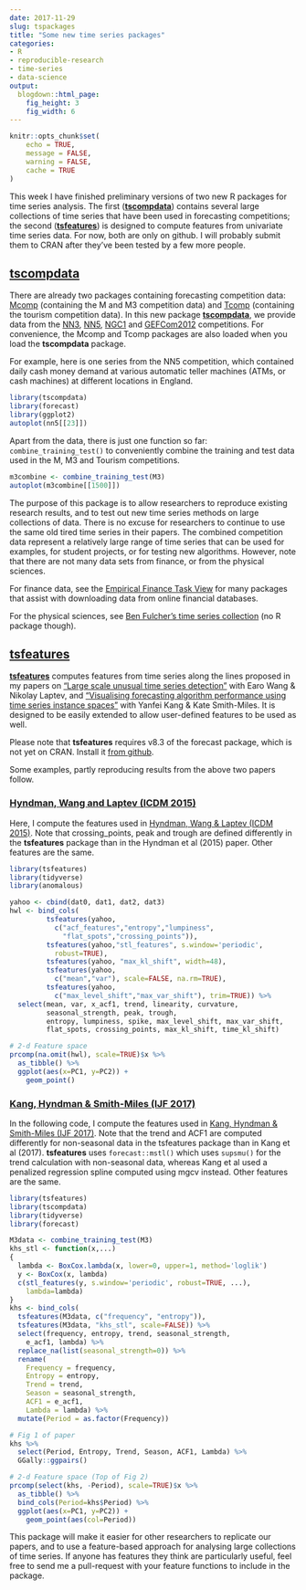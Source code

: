 ```yaml
---
date: 2017-11-29
slug: tspackages
title: "Some new time series packages"
categories:
- R
- reproducible-research
- time-series
- data-science
output:
  blogdown::html_page:
    fig_height: 3
    fig_width: 6
---
```



```r
knitr::opts_chunk$set(
	echo = TRUE,
	message = FALSE,
	warning = FALSE,
	cache = TRUE
)
```

This week I have finished preliminary versions of two new R packages for time series analysis. The first ([**tscompdata**](https://github.com/robjhyndman/tscompdata)) contains several large collections of time series that have been used in forecasting competitions; the second ([**tsfeatures**](https://github.com/robjhyndman/tsfeatures)) is designed to compute features from univariate time series data.  For now, both are only on github. I will probably submit them to CRAN after they've been tested by a few more people.


## [tscompdata](https://github.com/robjhyndman/tscompdata)

There are already two packages containing forecasting competition data: [Mcomp](http://pkg.robjhyndman.com/Mcomp/) (containing the M and M3 competition data) and [Tcomp](https://cran.r-project.org/package=Tcomp) (containing the tourism competition data). In this new package [**tscompdata**](https://github.com/robjhyndman/tscompdata), we provide data from the [NN3](http://www.neural-forecasting-competition.com/NN3/), [NN5](http://www.neural-forecasting-competition.com/NN5/), [NGC1](http://www.neural-forecasting-competition.com/) and [GEFCom2012](http://www.drhongtao.com/gefcom/2012) competitions. For convenience, the Mcomp and Tcomp packages are also loaded when you load the **tscompdata** package.

For example, here is one series from the NN5 competition,   which contained daily cash money demand at various automatic teller machines (ATMs, or cash machines) at different locations in England.

```r
library(tscompdata)
library(forecast)
library(ggplot2)
autoplot(nn5[[23]])
```

Apart from the data, there is just one function so far: `combine_training_test()` to conveniently combine the training and test data used in the M, M3 and Tourism competitions.

```r
m3combine <- combine_training_test(M3)
autoplot(m3combine[[1500]])
```

The purpose of this package is to allow researchers to reproduce existing research results, and to test out new time series methods on large collections of data. There is no excuse for researchers to continue to use the same old tired time series in their papers.  The combined competition data represent a relatively large range of time series that can be used for examples, for student projects, or for testing new algorithms. However, note that there are not many data sets from finance, or from the physical sciences.

For finance data, see the [Empirical Finance Task View](https://cran.r-project.org/web/views/Finance.html) for many packages that assist with downloading data from online financial databases.

For the physical sciences, see [Ben Fulcher's time series collection](http://www.comp-engine.org/timeseries/time-series_data/) (no R package though).



## [tsfeatures](https://github.com/robjhyndman/tsfeatures)

[**tsfeatures**](https://github.com/robjhyndman/tsfeatures) computes features from time series along the lines proposed in my papers on ["Large scale unusual time series detection"](/publications/icdm2015/) with Earo Wang & Nikolay Laptev, and ["Visualising forecasting algorithm performance using time series instance spaces"](/publications/ts-feature-space/) with Yanfei Kang & Kate Smith-Miles. It is designed to be easily extended to allow user-defined features to be used as well.

Please note that **tsfeatures** requires v8.3 of the forecast package, which is not yet on CRAN. Install it [from github](https://github.com/robjhyndman/forecast).

Some examples, partly reproducing results from the above two papers follow.



### [Hyndman, Wang and Laptev (ICDM 2015)](/publications/icdm2015/)

Here, I compute the features used in [Hyndman, Wang & Laptev (ICDM 2015)](/publications/icdm2015/). Note that crossing_points, peak and trough are defined differently in the **tsfeatures** package than in the Hyndman et al (2015) paper. Other features are the same.

```r
library(tsfeatures)
library(tidyverse)
library(anomalous)

yahoo <- cbind(dat0, dat1, dat2, dat3)
hwl <- bind_cols(
         tsfeatures(yahoo,
           c("acf_features","entropy","lumpiness",
             "flat_spots","crossing_points")),
         tsfeatures(yahoo,"stl_features", s.window='periodic',
           robust=TRUE),
         tsfeatures(yahoo, "max_kl_shift", width=48),
         tsfeatures(yahoo,
           c("mean","var"), scale=FALSE, na.rm=TRUE),
         tsfeatures(yahoo,
           c("max_level_shift","max_var_shift"), trim=TRUE)) %>%
  select(mean, var, x_acf1, trend, linearity, curvature,
         seasonal_strength, peak, trough,
         entropy, lumpiness, spike, max_level_shift, max_var_shift,
         flat_spots, crossing_points, max_kl_shift, time_kl_shift)
```

```r
# 2-d Feature space
prcomp(na.omit(hwl), scale=TRUE)$x %>%
  as_tibble() %>%
  ggplot(aes(x=PC1, y=PC2)) +
    geom_point()
```


### [Kang, Hyndman & Smith-Miles (IJF 2017)](/publications/ts-feature-space/)

In the following code, I compute the features used in [Kang, Hyndman & Smith-Miles (IJF 2017)](/publications/ts-feature-space/). Note that the trend and ACF1 are computed differently for  non-seasonal data in the tsfeatures package than in Kang et al (2017). **tsfeatures** uses `forecast::mstl()` which uses `supsmu()` for the trend calculation with non-seasonal data, whereas Kang et al used a penalized regression spline computed using mgcv instead.  Other features are the same.


```r
library(tsfeatures)
library(tscompdata)
library(tidyverse)
library(forecast)

M3data <- combine_training_test(M3)
khs_stl <- function(x,...)
{
  lambda <- BoxCox.lambda(x, lower=0, upper=1, method='loglik')
  y <- BoxCox(x, lambda)
  c(stl_features(y, s.window='periodic', robust=TRUE, ...),
    lambda=lambda)
}
khs <- bind_cols(
  tsfeatures(M3data, c("frequency", "entropy")),
  tsfeatures(M3data, "khs_stl", scale=FALSE)) %>%
  select(frequency, entropy, trend, seasonal_strength,
    e_acf1, lambda) %>%
  replace_na(list(seasonal_strength=0)) %>%
  rename(
    Frequency = frequency,
    Entropy = entropy,
    Trend = trend,
    Season = seasonal_strength,
    ACF1 = e_acf1,
    Lambda = lambda) %>%
  mutate(Period = as.factor(Frequency))
```

```r
# Fig 1 of paper
khs %>%
  select(Period, Entropy, Trend, Season, ACF1, Lambda) %>%
  GGally::ggpairs()

# 2-d Feature space (Top of Fig 2)
prcomp(select(khs, -Period), scale=TRUE)$x %>%
  as_tibble() %>%
  bind_cols(Period=khs$Period) %>%
  ggplot(aes(x=PC1, y=PC2)) +
    geom_point(aes(col=Period))
```

This package will make it easier for other researchers to replicate our papers, and to use a feature-based approach for analysing large collections of time series. If anyone has features they think are particularly useful, feel free to send me a pull-request with your feature functions to include in the package.
